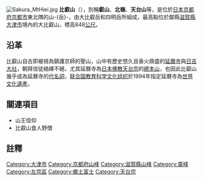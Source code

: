 {{Coor icon|w=24px|35|03|57|N|135|50|04|E|10000}}

[[File:Sakura_MtHiei.jpg|thumb]]
{{Location map
|Japan
|label=比叡山
|lat_deg=35|lat_min=03|lat_sec=57
|lon_deg=135|lon_min=50|lon_sec=04
|position=right
|width=250
|float=right
|caption=比叡山的位置
|mark=Wallpaper group diagram legend rotation3.svg
}}
'''比叡山'''（{{Jpn|j=比叡山|hg=ひえいざん|rm=Hieizan}}），別稱'''叡山'''、'''北嶺'''、'''天台山'''等，是位於[[日本|日本]][[京都府|京都府]][[京都市|京都市]]東北隅的山-{岳}-，由大比叡岳和四明岳所組成，最高點位於鄰縣[[滋賀縣|滋賀縣]][[大津市|大津市]]境內的大比叡山，標高848[[公尺|公尺]]。

== 沿革 ==
比叡山自古即被視為鎮護京師的聖山，山中有歷史悠久且香火鼎盛的[[延曆寺|延曆寺]]與[[日吉大社|日吉大社]]，朝拜信徒絡繹不絕，尤其延曆寺為[[日本|日本]][[佛教|佛教]][[天台宗|天台宗]]的[[本山|總本山]]，也因此比叡山幾乎成為延曆寺的[[代名詞|代名詞]]，[[联合国教育科学文化组织|联合国教育科学文化组织]]於1994年指定延曆寺為[[世界文化遺產|世界文化遺產]]。

== 關連項目 ==
* 山王信仰
* 比叡山食人野僧

==註釋==

{{日本三百名山}}
{{Authority control}}
{{DEFAULTSORT:Hiei-Zan}}

[[Category:大津市|Category:大津市]]
[[Category:京都府山峰|Category:京都府山峰]]
[[Category:滋賀縣山峰|Category:滋賀縣山峰]]
[[Category:靈峰|Category:靈峰]]
[[Category:左京區|Category:左京區]]
[[Category:鄉土富士|Category:鄉土富士]]
[[Category:天台宗|Category:天台宗]]